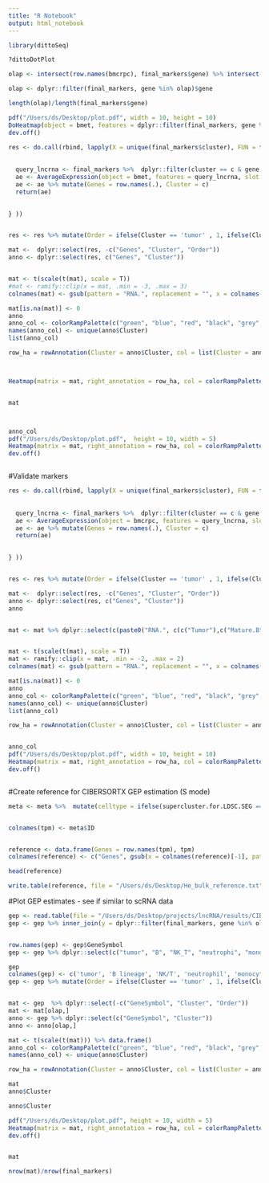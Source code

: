 ```yaml
---
title: "R Notebook"
output: html_notebook
---
```


```r
library(dittoSeq)

?dittoDotPlot
```


```r
olap <- intersect(row.names(bmcrpc), final_markers$gene) %>% intersect( gep$GeneSymbol)

olap <- dplyr::filter(final_markers, gene %in% olap)$gene

length(olap)/length(final_markers$gene)

pdf("/Users/ds/Desktop/plot.pdf", width = 10, height = 10)
DoHeatmap(object = bmet, features = dplyr::filter(final_markers, gene %in% olap)$gene, slot = "scale.data", )
dev.off()


```


```r
res <- do.call(rbind, lapply(X = unique(final_markers$cluster), FUN = function(c){
  
  
  query_lncrna <- final_markers %>%  dplyr::filter(cluster == c & gene %in% olap) %>% arrange(-avg_log2FC)  %>% .$gene
  ae <- AverageExpression(object = bmet, features = query_lncrna, slot = "data") %>%  data.frame() %>% log1p() 
  ae <- ae %>% mutate(Genes = row.names(.), Cluster = c)
  return(ae)

  
} ))


res <- res %>% mutate(Order = ifelse(Cluster == 'tumor' , 1, ifelse(Cluster == 'B lineage', 2, ifelse(Cluster=='NK/T', 3, ifelse(Cluster == "neutrophil", 4, ifelse(Cluster == "monocyte/macrophage", 5, ifelse(Cluster == "erythroid", 6, 7))  ))))) %>% arrange(Order)

mat <-  dplyr::select(res, -c("Genes", "Cluster", "Order"))
anno <- dplyr::select(res, c("Genes", "Cluster"))


mat <- t(scale(t(mat), scale = T)) 
#mat <- ramify::clip(x = mat, .min = -3, .max = 3)
colnames(mat) <- gsub(pattern = "RNA.", replacement = "", x = colnames(mat))

mat[is.na(mat)] <- 0
anno
anno_col <- colorRampPalette(c("green", "blue", "red", "black", "grey", "purple"))(6)
names(anno_col) <- unique(anno$Cluster)
list(anno_col)

row_ha = rowAnnotation(Cluster = anno$Cluster, col = list(Cluster = anno_col))



Heatmap(matrix = mat, right_annotation = row_ha, col = colorRampPalette(c("purple","black", "yellow"))(3), show_column_names = T, cluster_columns = F, na_col = 'black', cluster_rows = F, column_split =as.character(c("A", rep("B", 1),rep("C",1),rep("D", 1), "E" , "F")), row_split = c(rep("A",16 ), rep("B", 2), rep("C", 9), rep("D",11 ), rep("E", 3), rep("F", 4)) )


mat



anno_col
pdf("/Users/ds/Desktop/plot.pdf",  height = 10, width = 5)
Heatmap(matrix = mat, right_annotation = row_ha, col = colorRampPalette(c("purple","black", "yellow"))(3), show_column_names = T, cluster_columns = F, na_col = 'black', cluster_rows = F, column_split =as.character(c("A", rep("B", 1),rep("C",1),rep("D", 1), "E" , "F")), row_split = c(rep("A",16 ), rep("B", 2), rep("C", 9), rep("D",11 ), rep("E", 3), rep("F", 4)), height = unit(10, 'cm'),row_names_gp = grid::gpar(fontsize = 8) , column_names_gp = gpar(fontsize = 10) )
dev.off()



```


#Validate markers
```r

res <- do.call(rbind, lapply(X = unique(final_markers$cluster), FUN = function(c){
  
  
  query_lncrna <- final_markers %>%  dplyr::filter(cluster == c & gene %in% olap) %>% arrange(-avg_log2FC)  %>% .$gene
  ae <- AverageExpression(object = bmcrpc, features = query_lncrna, slot = "data") %>%  data.frame() %>% log1p() 
  ae <- ae %>% mutate(Genes = row.names(.), Cluster = c)
  return(ae)

  
} ))


res <- res %>% mutate(Order = ifelse(Cluster == 'tumor' , 1, ifelse(Cluster == 'B lineage', 2, ifelse(Cluster=='NK/T', 3, ifelse(Cluster == "neutrophil", 4, ifelse(Cluster == "monocyte/macrophage", 5, ifelse(Cluster == "erythroid", 6, 7))  ))))) %>% arrange(Order)

mat <-  dplyr::select(res, -c("Genes", "Cluster", "Order"))
anno <- dplyr::select(res, c("Genes", "Cluster"))
anno


mat <- mat %>% dplyr::select(c(paste0("RNA.", c(c("Tumor"),c("Mature.B","memBcell" ,"Pro.B","Immature.B.cells"),  c("CTL.1", "CTL.2", "NK", "NKT", "CD4..Naive" ,"Treg.Active","Th1.17","Treg.Resting","CD8..Naive"),c("Mono3" , "mDC"  ,"TIM" ,"TAM" ,"Mono2"  ,"Mono1","Monocyte.prog"), c("Erythroid")))))


mat <- t(scale(t(mat), scale = T)) 
mat <- ramify::clip(x = mat, .min = -2, .max = 2)
colnames(mat) <- gsub(pattern = "RNA.", replacement = "", x = colnames(mat))

mat[is.na(mat)] <- 0
anno
anno_col <- colorRampPalette(c("green", "blue", "red", "black", "grey", "purple"))(6)
names(anno_col) <- unique(anno$Cluster)
list(anno_col)

row_ha = rowAnnotation(Cluster = anno$Cluster, col = list(Cluster = anno_col))


anno_col
pdf("/Users/ds/Desktop/plot.pdf", width = 10, height = 10)
Heatmap(matrix = mat, right_annotation = row_ha, col = colorRampPalette(c("purple","black", "yellow"))(3), show_column_names = T, cluster_columns = F, na_col = 'black', cluster_rows = F, column_split =as.character(c("A", rep("B", 4),rep("C",9),rep("D", 7), "E" )), row_split = c(rep("A",16 ), rep("B", 2), rep("C", 9), rep("D",11 ), rep("E", 3), rep("F", 4)) )
dev.off()



```



#Create reference for CIBERSORTX GEP estimation (S mode)
```r


meta <- meta %>%  mutate(celltype = ifelse(supercluster.for.LDSC.SEG == "NK/T", "NK_T.", ifelse(supercluster.for.LDSC.SEG == "monocyte/macrophage", "monocyte_macrophage.",ifelse(supercluster.for.LDSC.SEG == "B lineage", "B.",ifelse(supercluster.for.LDSC.SEG == "tumor", "tumor.", ifelse(supercluster.for.LDSC.SEG == "erythroid", "erythroid.", supercluster.for.LDSC.SEG)) ) ))) %>% group_by(celltype) %>% mutate(ID = paste0(celltype, 1:n())) 


colnames(tpm) <- meta$ID


reference <- data.frame(Genes = row.names(tpm), tpm)
colnames(reference) <- c("Genes", gsub(x = colnames(reference)[-1], pattern = ".[0-9]*$", replacement = ""))

head(reference)

write.table(reference, file = "/Users/ds/Desktop/He_bulk_reference.txt", quote = F, row.names = F, sep = "\t" )


```

#Plot GEP estimates - see if similar to scRNA data
```r
gep <- read.table(file = "/Users/ds/Desktop/projects/lncRNA/results/CIBERSORTxGEP_Job40_GEPs.txt", header = T)
gep <- gep %>% inner_join(y = dplyr::filter(final_markers, gene %in% olap), by = c("GeneSymbol"= "gene"))


row.names(gep) <- gep$GeneSymbol
gep <- gep %>% dplyr::select(c("tumor", "B", "NK_T", "neutrophi", "monocyte_macrophage", "erythroid", "cluster", "GeneSymbol"))

gep
colnames(gep) <- c('tumor', 'B lineage', 'NK/T', 'neutrophil', 'monocyte/macrophage', 'erythroid', 'Cluster', 'GeneSymbol')
gep <- gep %>% mutate(Order = ifelse(Cluster == 'tumor' , 1, ifelse(Cluster == 'B lineage', 2, ifelse(Cluster=='NK/T', 3, ifelse(Cluster == "neutrophil", 4, ifelse(Cluster == "monocyte/macrophage", 5, ifelse(Cluster == "erythroid", 6, 7))  ))))) %>% arrange(Order)


mat <- gep  %>% dplyr::select(-c("GeneSymbol", "Cluster", "Order"))
mat <- mat[olap,]
anno <- gep %>% dplyr::select(c("GeneSymbol", "Cluster"))
anno <- anno[olap,]

mat <- t(scale(t(mat))) %>% data.frame() 
anno_col <- colorRampPalette(c("green", "blue", "red", "black", "grey", "purple"))(6)
names(anno_col) <- unique(anno$Cluster)

row_ha = rowAnnotation(Cluster = anno$Cluster, col = list(Cluster = anno_col))

mat
anno$Cluster

anno$Cluster

pdf("/Users/ds/Desktop/plot.pdf", height = 10, width = 5)
Heatmap(matrix = mat, right_annotation = row_ha, col = colorRampPalette(c("purple","black", "yellow"))(3), show_column_names = T, cluster_rows = F, cluster_columns = F, na_col = 'black', row_split  = c(rep("A",16 ), rep("B", 2), rep("C", 9), rep("D",11 ), rep("E", 3), rep("F", 4)) , column_split = letters[1:6], height = unit(10, 'cm'), row_names_gp = grid::gpar(fontsize = 8) , column_names_gp = gpar(fontsize = 10), cluster_row_slices = F, cluster_column_slices = F)
dev.off()


mat

nrow(mat)/nrow(final_markers)


```

